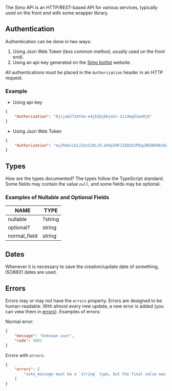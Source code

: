 The Simo API is an HTTP/REST-based API for various services, typically used on the front end with some wrapper library.

## Authentication

Authentication can be done in two ways:

1. Using Json Web Token (less common method, usually used on the front end).
2. Using an api-key generated on the [Simo botlist](https://bombadeagua.life) website.

All authentications must be placed in the `Authorization` header in an HTTP request.

### Example

- Using api-key

```json
{
    "Authorization": "0jija6272bfda-e4jb2bj6bje5c-2icdeg51ee0jb"
}
```

- Using Json Web Token

```json
{
    "Authorization": "eyJhbGciOiJIUzI1NiJ9.UG9yIHF1ZSB2b2PDqiB0ZW50b3UgZGVjb2RpZmljYXIgaXNzbz8.cXaza7vgMrvJR0MXihfaSh7eJUXzsFdmK-b4c_8dEZg"
}
```

## Types

How are the types documented? The types follow the TypeScript standard. Some fields may contain the value `null`, and some fields may be optional.

### Examples of Nullable and Optional Fields

| NAME          | TYPE     |
| ------------- | -------- |
| nullable      | ?string  |
| optional?     | string   |
| normal_field  | string   |

## Dates

Whenever it is necessary to save the creation/update date of something, ISO8601 dates are used.

## Errors

Errors may or may not have the `errors` property. Errors are designed to be human-readable. With almost every new update, a new error is added (you can view them in [errors](/api/utils/errors.json)). Examples of errors:

Normal error:

```json
{
    "message": "Unknown user",
    "code": 5001
}
```

Errors with `errors`:

```json
{
    "errors": [
        "vote_message must be a `string` type, but the final value was: `2`."
    ]
}
```
